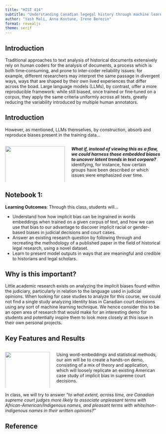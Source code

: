 ```yaml
---
title: "HIST 414"
subtitle: "Understanding Canadian legegal history through machine learning"
author: "Yash Mali, Anna Kovtune, Irene Berezin"
format: revealjs
theme: serif
---
```



## Introduction
Traditional approaches to text analysis of historical documents extensively rely on human coders for the analysis of documents, a process which is both time‐consuming, and prone to inter‐coder reliability issues: for example, different researchers may interpret the same passage in divergent ways, ways that are shaped by their own lived experiences that differ across the boad. Large language models (LLMs), by contrast, offer a more reproducible framework: while still biased, once trained or fine‐tuned on a corpus, they apply the same criteria uniformly across all texts, greatly reducing the variability introduced by multiple human annotators. 

## Introduction
However, as mentioned, LLMs themselves, by construction, absorb and reproduce biases present in the training data...

:::{.columns}
::: {.column width="40%"}
![](example_hist_414.png){width="100%"}
:::

::: {.column width="60%"}
***What if, instead of viewing this as a flaw, we could harness those embedded biases to uncover latent trends in text corpora?*** identifying, for instance, how certain groups have been described or which issues were emphasized over time.
:::

:::



## Notebook 1: 
**Learning Outcomes**: Through this class, students will...

- Understand how how implicit bias can be ingrained in words embeddings when trained on a given corpus of text, and how we can use that bias to our advantage to discover implicit racial or gender-based biases in judicial decisions and court cases.
- Answer an existing research question by following through and recreating the methodology of a published paper in the field of historical legal research, using a novel dataset.
- Learn to present model outputs in ways that are meaningful and credible to historians and legal scholars.

## Why is this important?

Little academic research exists on analyzing the implicit biases found within the judiciary, particularly in relation to the language used in judicial opinions. When looking for case studies to analyze for this course, we could not find a single study analyzing identity bias in Canadian court decisions using any sort of machine learning technique. We hence consider this to be an open area of research that would make for an interesting demo for students and potentially inspire them to look more closely at this issue in their own personal projects. 

## Key Features and Results

:::{.columns}
::: {.column width="30%"}
![](racism_in_legal_texts.png){width="100%"}
:::

::: {.column width="70%"}
Using word-embeddings and statistical methods, our aim will be to create a hands-on demo, consisting of a mix of theory and application, which will loosely replicate an existing American case study of implicit bias in supreme court decisions. 
:::

:::

In class, we will try to answer *"to what extent, across time, are Canadian supreme court judges more likely to associate unpleasant terms with African-American/Indigenous names, and pleasant terms with white/non-indigenous names in their written opinions?"*



## Reference